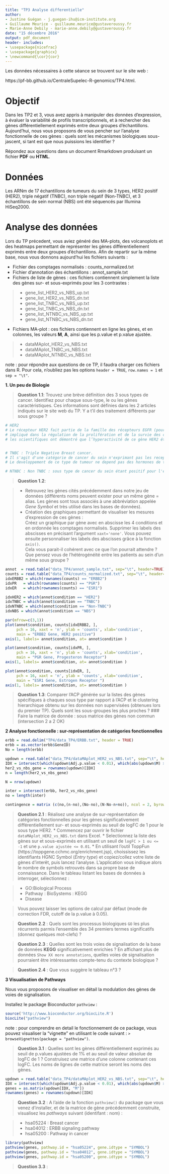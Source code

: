 ```yaml
--- 
title: "TP3 Analyse differentielle" 
author: 
- Justine Guégan - j.guegan-ihu@icm-institute.org 
- Guillaume Meurice - guillaume.meurice@gustaveroussy.fr 
- Marie-Anne Debily - marie-anne.debily@gustaveroussy.fr
date: "15 décembre 2016" 
output: pdf_document 
header- includes: 
- \usepackage{nicefrac} 
- \usepackage{graphicx} 
- \newcommand{\cor}{cor} 
---
```


Les données nécessaires à cette séance se trouvent sur le site web :

https://pf-bb.github.io/CentraleSupelec-R-genomics/TP4.html.

# Objectif

Dans les TP2 et 3, vous avez appris à manipuler des données d'expression, à évaluer la variabilité de profils transcriptionnels, et à rechercher des gènes différentiellement exprimés entre deux groupes d'échantillons. Aujourd'hui, nous vous proposons de vous pencher sur l'analyse fonctionnelle de ces gènes : quels sont les mécanismes biologiques sous-jascent, si tant est que nous puissions les identifier ?

Répondez aux questions dans un document Rmarkdown produisant un fichier **PDF** ou **HTML**.

# Données

Les ARNm de 17 échantillons de tumeurs du sein de 3 types, HER2 positif (HER2), triple négatif (TNBC), non triple négatif (Non-TNBC), et 3 échantillons de sein normal (NBS) ont été séquencés par Illumina HiSeq2000. 

# Analyse des données

Lors du TP précedent, vous aviez généré des MA-plots, des volcanoplots et des heatmaps permettant de représenter les gènes différentiellement exprimés entre deux groupes d'échantillons. Afin de repartir sur la même base, nous vous donnons aujourd'hui les fichiers suivants : 

* Fichier des comptages normalisés : counts_normalized.txt
* Fichier d'annotation des échantillons : annot_sample.txt
* Fichiers de liste de gènes : ces fichiers contiennent simplement la liste des gènes sur- et sous-exprimés pour les 3 contrastes : 

>* gene_list_HER2_vs_NBS_up.txt
>* gene_list_HER2_vs_NBS_dn.txt
>* gene_list_TNBC_vs_NBS_up.txt
>* gene_list_TNBC_vs_NBS_dn.txt
>* gene_list_NTNBC_vs_NBS_up.txt
>* gene_list_NTNBC_vs_NBS_dn.txt

* Fichiers MA-plot : ces fichiers contiennent en ligne les gènes, et en colonnes, les valeurs **M**, **A**, ainsi que les p.value et p.value ajustée. 

>* dataMAplot_HER2_vs_NBS.txt
>* dataMAplot_TNBC_vs_NBS.txt
>* dataMAplot_NTNBC_vs_NBS.txt

note : pour répondre aux questions de ce TP, il faudra charger ces fichiers dans R. Pour cela, n'oubliez pas les options `header = TRUE`, `row.names = 1` et `sep = "\t"`.

**1. Un peu de Biologie **

> **Question 1.1**:  Trouvez une brève définition des 3 sous types de cancer. Identifiez pour chaque sous-type, le ou les gènes caractéristiques. Ces informations sont définies dans les 2 articles indiqués sur le site web du TP. Y a t'il des traitement différents par sous groupe ?

```r
# HER2
# Le récepteur HER2 fait partie de la famille des récepteurs EGFR (pour Epithelial Growth Factor Receptor). L’Epithelial Growth Factor est 
# impliqué dans la régulation de la prolifération et de la survie des cellules et, en particulier, des cellules cancéreuses.
# les scientifiques ont démontré que l’hyperactivité de ce gène HER2 était liée à une forme plus agressive de cancer du sein.


# TNBC : Triple Negative Breast cancer.
# Il s'agit d'une catégorie de cancer du sein n'exprimant pas les recepteurs aux progesterones (PR), aux estrogenes (ER), ni le recepteur HER2.
# Le developpement de ce type de tumeur ne depend pas des hormones de type estrogene ou progesterone, ni par les facteurs de croissance associés à HER2.  ce type de tumeur ne répond pas aux therapies hormonales, et nécessitent d'autres stratégies.

# NTNBC : Non TNBC : sous type de cancer du sein étant positif pour l'expression des gènes codant pour les recepteur hormonaux ER et PR
```


> **Question 1.2**:  

> * Retrouvez les gènes cités précédemment dans notre jeu de données (différents noms peuvent exister pour un même gène = alias. Les gènes sont tous associés à une abbréviation appelée *Gene Symbol* et très utilisé dans les bases de données). 
> * Création des graphiques permettant de visualiser les mesures d'expression de ces gènes :   
Créez un graphique par gène avec en abscisse les 4 conditions et en ordonnée les comptages normalisés. Supprimer les labels des abscisses en précisant l'argument `xaxt='none'`. Vous pouvez ensuite personnaliser les labels des abscisses grâce à la fonction `axis()`.    
Cela vous parait-il cohérent avec ce que l'on pourrait attendre ? 
Que pensez vous de l'hétérogénéité entre les patients au sein d'un même sous groupe ?

```r
annot  = read.table("data_TP4/annot_sample.txt", sep="\t", header=TRUE)
counts = read.table("data_TP4/counts_normalized.txt", sep="\t", header=T, row.names=1)
idxERBB2 = which(rownames(counts) == "ERBB2")
idxPR   = which(rownames(counts) == "PGR")
idxER   = which(rownames(counts) == "ESR1")

idxHER2 = which(annot$condition == "HER2")
idxTNBC = which(annot$condition == "TNBC")
idxNTNBC = which(annot$condition == "Non-TNBC")
idxNBS = which(annot$condition == "NBS")

par(mfrow=c(3,1))
plot(annot$condition, counts[idxERBB2, ], 
     pch = 16, xaxt = 'n', ylab = 'counts', xlab='condition', 
     main = "ERBB2 Gene, HER2 positive")
axis(1, labels= annot$condition, at= annot$condition )

plot(annot$condition, counts[idxPR, ], 
     pch = 16, xaxt = 'n', ylab = 'counts', xlab='condition', 
     main = "PGR Gene, Progesteron Receptor")
axis(1, labels= annot$condition, at= annot$condition )

plot(annot$condition, counts[idxER, ], 
     pch = 16, xaxt = 'n', ylab = 'counts', xlab='condition', 
     main = "ESR1 Gene, Estrogen Receptor ")
axis(1, labels= annot$condition, at= annot$condition )

```


> **Question 1.3**: Comparer l'ACP générée sur la listes des gènes spécifiques à chaques sous type par rapport à l'ACP et le clustering hierarchique obtenu sur les données non supervisées (obtenues lors du premier TP). Quels sont les sous-groupes les plus proches ?
### Faire la matrice de donnée  : sous matrice des gènes non commun (intersection 2 a 2 OK)


**2 Analyse fonctionnelle : sur-représentation de catégories fonctionnelles**

```r

erbb = read.delim("TP4/data_TP4/ERBB.txt", header = TRUE)
erbb = as.vector(erbb$GeneID)
No = length(erbb)

updown = read.table("data_TP4/dataMAplot_HER2_vs_NBS.txt", sep="\t", header=TRUE, row.names=1)
IDX = intersect(which(updown$Adj.p.value < 0.01), which(abs(updown$M) > 1))
her2_vs_nbs_gene = rownames(updown)[IDX]
n = length(her2_vs_nbs_gene)

N = nrow(updown)

inter = intersect(erbb, her2_vs_nbs_gene)
no = length(inter)

contingence = matrix (c(no,(n-no),(No-no),(N-No-n+no)), ncol = 2, byrow = TRUE)
```


> **Question 2.1** : Réalisez une analyse de sur-représentation de catégories fonctionnelles pour les gènes significativement différentiellement sur- et sous-exprimés au seuil de logFC de 1 pour le sous type HER2.
> * Commencez par ouvrir le fichier `dataMAplot_HER2_vs_NBS.txt` dans Excel.
> * Selectionnez la liste des gènes sur et sous-exprimés en utilisant un seuil de `logFC > 1 ou <= -1` et une `p.value ajustée <= 0.01`.
> * En utilisant l’outil ToppFun (https://toppgene.cchmc.org/enrichment.jsp), choississez les identifiants HGNC Symbol (*Entry type*) et copiez/collez votre liste de gènes d'interêt, puis lancez l'analyse. L'application vous indique alors le nombre de symbols retrouvés dans sa propre base de connaissance. Dans le tableau listant les bases de données à interroger, sélectionnez : 

>* GO:Biological Process
>* Pathway : BioSystems : KEGG
>* Disease

> Vous pouvez laisser les options de calcul par défaut (mode de correction FDR, cutoff de la p.value à 0.05).

> **Question 2.2** : Quels sont les processus biologiques `GO` les plus récurrents parmis l'ensemble des 34 premiers termes significatifs (donnez quelques mot-clefs) ?

> **Question 2.3** : Quelles sont les trois voies de signalisation de la base de données **KEGG** significativement enrichies ? En affichant plus de données `Show XX more annotations`, quelles voies de signalisation pourraient être intéressantes compte-tenu du contexte biologique ?

> **Question 2.4** : Que vous suggère le tableau n°3 ?

**3 Visualisation de Pathways**

Nous vous proposons de visualiser en détail la modulation des gènes de voies de signalisation.

Installez le package Bioconductor `pathview` : 

```r
source('http://www.bioconductor.org/biocLite.R')
biocLite("pathview")
```

note : pour comprendre en detail le fonctionnement de ce package, vous pouvez visualiser la "vignette" en utilisant le code suivant : `> browseVignettes(package = "pathview")`.

> **Question 3.1** : Quelles sont les gènes différentiellement exprimés au seuil de p.values ajustées de 1% et au seuil de valeur absolue de logFC de 1 ? Construisez une matrice d'une colonne contenant ces logFC. Les noms de lignes de cette matrice seront les noms des gènes.

```r
updown = read.table("data_TP4/dataMAplot_HER2_vs_NBS.txt", sep="\t", header=TRUE, row.names=1)
IDX = intersect(which(updown$Adj.p.value < 0.01), which(abs(updown$M) > 1))
genes = as.matrix(updown[IDX, "M"])
rownames(genes) = rownames(updown)[IDX]
```


> **Question 3.2** : A l'aide de la fonction `pathview()` du package que vous venez d'installer, et de la matrice de gène précédemment construite, visualisez les *pathways* suivant (identifant : nom) : 

>* hsa05224 : Breast cancer
>* hsa04012 : ERBB signaling pathway
>* hsa05200 : Pathway in cancer

```r
library(pathview)
pathview(genes, pathway.id = "hsa05224", gene.idtype = "SYMBOL")
pathview(genes, pathway.id = "hsa04012", gene.idtype = "SYMBOL")
pathview(genes, pathway.id = "hsa05200", gene.idtype = "SYMBOL")
```

> **Question 3.3** : 

